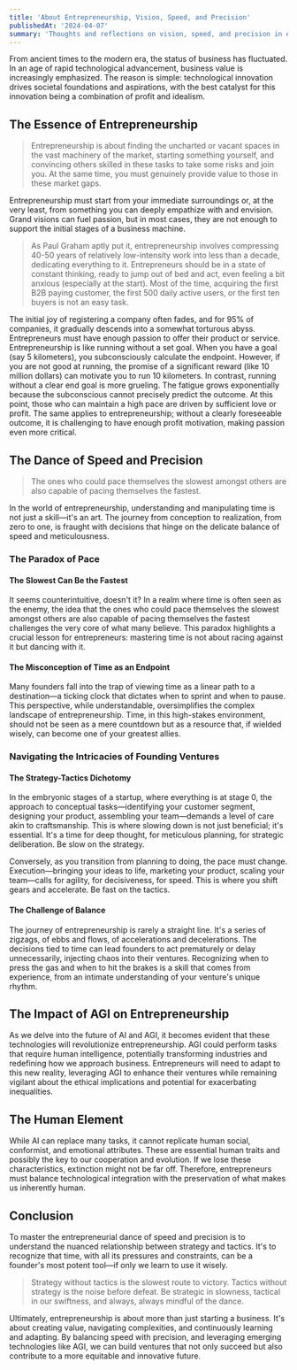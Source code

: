 ```yaml
---
title: 'About Entrepreneurship, Vision, Speed, and Precision'
publishedAt: '2024-04-07'
summary: 'Thoughts and reflections on vision, speed, and precision in entrepreneurship'
---
```


From ancient times to the modern era, the status of business has fluctuated. In an age of rapid technological advancement, business value is increasingly emphasized. The reason is simple: technological innovation drives societal foundations and aspirations, with the best catalyst for this innovation being a combination of profit and idealism.

## The Essence of Entrepreneurship

> Entrepreneurship is about finding the uncharted or vacant spaces in the vast machinery of the market, starting something yourself, and convincing others skilled in these tasks to take some risks and join you. At the same time, you must genuinely provide value to those in these market gaps.

Entrepreneurship must start from your immediate surroundings or, at the very least, from something you can deeply empathize with and envision. Grand visions can fuel passion, but in most cases, they are not enough to support the initial stages of a business machine.

> As Paul Graham aptly put it, entrepreneurship involves compressing 40-50 years of relatively low-intensity work into less than a decade, dedicating everything to it. Entrepreneurs should be in a state of constant thinking, ready to jump out of bed and act, even feeling a bit anxious (especially at the start). Most of the time, acquiring the first B2B paying customer, the first 500 daily active users, or the first ten buyers is not an easy task.

The initial joy of registering a company often fades, and for 95% of companies, it gradually descends into a somewhat torturous abyss. Entrepreneurs must have enough passion to offer their product or service. Entrepreneurship is like running without a set goal. When you have a goal (say 5 kilometers), you subconsciously calculate the endpoint. However, if you are not good at running, the promise of a significant reward (like 10 million dollars) can motivate you to run 10 kilometers. In contrast, running without a clear end goal is more grueling. The fatigue grows exponentially because the subconscious cannot precisely predict the outcome. At this point, those who can maintain a high pace are driven by sufficient love or profit. The same applies to entrepreneurship; without a clearly foreseeable outcome, it is challenging to have enough profit motivation, making passion even more critical.

## The Dance of Speed and Precision

> The ones who could pace themselves the slowest amongst others are also capable of pacing themselves the fastest.

In the world of entrepreneurship, understanding and manipulating time is not just a skill—it's an art. The journey from conception to realization, from zero to one, is fraught with decisions that hinge on the delicate balance of speed and meticulousness.

### The Paradox of Pace

#### The Slowest Can Be the Fastest

It seems counterintuitive, doesn't it? In a realm where time is often seen as the enemy, the idea that the ones who could pace themselves the slowest amongst others are also capable of pacing themselves the fastest challenges the very core of what many believe. This paradox highlights a crucial lesson for entrepreneurs: mastering time is not about racing against it but dancing with it.

#### The Misconception of Time as an Endpoint

Many founders fall into the trap of viewing time as a linear path to a destination—a ticking clock that dictates when to sprint and when to pause. This perspective, while understandable, oversimplifies the complex landscape of entrepreneurship. Time, in this high-stakes environment, should not be seen as a mere countdown but as a resource that, if wielded wisely, can become one of your greatest allies.

### Navigating the Intricacies of Founding Ventures

#### The Strategy-Tactics Dichotomy

In the embryonic stages of a startup, where everything is at stage 0, the approach to conceptual tasks—identifying your customer segment, designing your product, assembling your team—demands a level of care akin to craftsmanship. This is where slowing down is not just beneficial; it's essential. It's a time for deep thought, for meticulous planning, for strategic deliberation. Be slow on the strategy.

Conversely, as you transition from planning to doing, the pace must change. Execution—bringing your ideas to life, marketing your product, scaling your team—calls for agility, for decisiveness, for speed. This is where you shift gears and accelerate. Be fast on the tactics.

#### The Challenge of Balance

The journey of entrepreneurship is rarely a straight line. It's a series of zigzags, of ebbs and flows, of accelerations and decelerations. The decisions tied to time can lead founders to act prematurely or delay unnecessarily, injecting chaos into their ventures. Recognizing when to press the gas and when to hit the brakes is a skill that comes from experience, from an intimate understanding of your venture's unique rhythm.

## The Impact of AGI on Entrepreneurship

As we delve into the future of AI and AGI, it becomes evident that these technologies will revolutionize entrepreneurship. AGI could perform tasks that require human intelligence, potentially transforming industries and redefining how we approach business. Entrepreneurs will need to adapt to this new reality, leveraging AGI to enhance their ventures while remaining vigilant about the ethical implications and potential for exacerbating inequalities.

## The Human Element

While AI can replace many tasks, it cannot replicate human social, conformist, and emotional attributes. These are essential human traits and possibly the key to our cooperation and evolution. If we lose these characteristics, extinction might not be far off. Therefore, entrepreneurs must balance technological integration with the preservation of what makes us inherently human.

## Conclusion

To master the entrepreneurial dance of speed and precision is to understand the nuanced relationship between strategy and tactics. It's to recognize that time, with all its pressures and constraints, can be a founder's most potent tool—if only we learn to use it wisely.

> Strategy without tactics is the slowest route to victory. Tactics without strategy is the noise before defeat. Be strategic in slowness, tactical in our swiftness, and always, always mindful of the dance.

Ultimately, entrepreneurship is about more than just starting a business. It's about creating value, navigating complexities, and continuously learning and adapting. By balancing speed with precision, and leveraging emerging technologies like AGI, we can build ventures that not only succeed but also contribute to a more equitable and innovative future.
